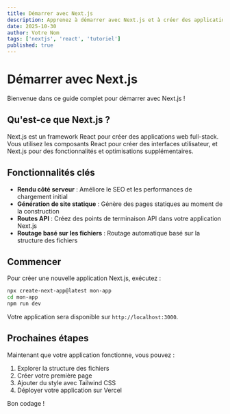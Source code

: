```yaml
---
title: Démarrer avec Next.js
description: Apprenez à démarrer avec Next.js et à créer des applications web modernes
date: 2025-10-30
author: Votre Nom
tags: ['nextjs', 'react', 'tutoriel']
published: true
---
```


# Démarrer avec Next.js

Bienvenue dans ce guide complet pour démarrer avec Next.js !

## Qu'est-ce que Next.js ?

Next.js est un framework React pour créer des applications web full-stack. Vous utilisez les composants React pour créer des interfaces utilisateur, et Next.js pour des fonctionnalités et optimisations supplémentaires.

## Fonctionnalités clés

- **Rendu côté serveur** : Améliore le SEO et les performances de chargement initial
- **Génération de site statique** : Génère des pages statiques au moment de la construction
- **Routes API** : Créez des points de terminaison API dans votre application Next.js
- **Routage basé sur les fichiers** : Routage automatique basé sur la structure des fichiers

## Commencer

Pour créer une nouvelle application Next.js, exécutez :

```bash
npx create-next-app@latest mon-app
cd mon-app
npm run dev
```

Votre application sera disponible sur `http://localhost:3000`.

## Prochaines étapes

Maintenant que votre application fonctionne, vous pouvez :

1. Explorer la structure des fichiers
2. Créer votre première page
3. Ajouter du style avec Tailwind CSS
4. Déployer votre application sur Vercel

Bon codage !
